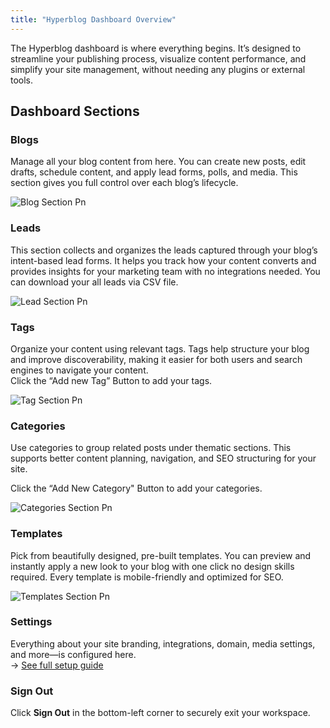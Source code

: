 ```yaml
---
title: "Hyperblog Dashboard Overview"
---
```


The Hyperblog dashboard is where everything begins. It’s designed to streamline your publishing process, visualize content performance, and simplify your site management, without needing any plugins or external tools.

## Dashboard Sections

### **Blogs**

Manage all your blog content from here. You can create new posts, edit drafts, schedule content, and apply lead forms, polls, and media. This section gives you full control over each blog’s lifecycle.

![Blog Section Pn](/images/blog-section.png)

### **Leads**

This section collects and organizes the leads captured through your blog’s intent-based lead forms. It helps you track how your content converts and provides insights for your marketing team with no integrations needed. You can download your all leads via CSV file.

![Lead Section Pn](/images/lead-section.png)

### **Tags**

Organize your content using relevant tags. Tags help structure your blog and improve discoverability, making it easier for both users and search engines to navigate your content.\
Click the “Add new Tag” Button to add your tags. 

![Tag Section Pn](/images/tag-section.png)

### **Categories**

Use categories to group related posts under thematic sections. This supports better content planning, navigation, and SEO structuring for your site.

Click the “Add New Category" Button to add your categories.

![Categories Section Pn](/images/categories-section.png)

### **Templates**

Pick from beautifully designed, pre-built templates. You can preview and instantly apply a new look to your blog with one click no design skills required. Every template is mobile-friendly and optimized for SEO.

![Templates Section Pn](/images/templates-section.png)

### **Settings**

Everything about your site branding, integrations, domain, media settings, and more—is configured here.\
→ [See full setup guide](https://docs.hyperblog.io/SettingUpYourSite)

### **Sign Out**

Click **Sign Out** in the bottom-left corner to securely exit your workspace.